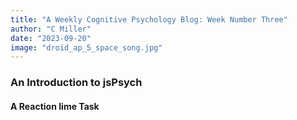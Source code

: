 ```yaml
---
title: "A Weekly Cognitive Psychology Blog: Week Number Three"
author: "C Miller"
date: "2023-09-20"
image: "droid_ap_5_space_song.jpg"
---
```




### An Introduction to jsPsych

#### A Reaction Iime Task 

